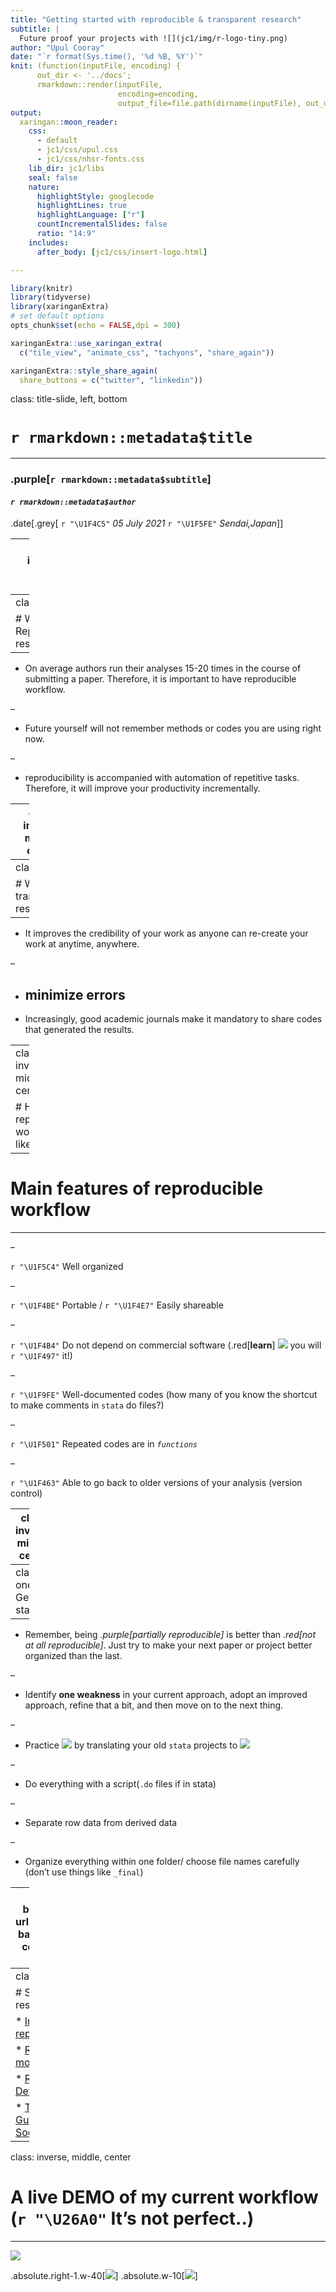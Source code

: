 ```yaml
---
title: "Getting started with reproducible & transparent research"
subtitle: |
  Future proof your projects with ![](jc1/img/r-logo-tiny.png)
author: "Upul Cooray"
date: "`r format(Sys.time(), '%d %B, %Y')`"
knit: (function(inputFile, encoding) { 
      out_dir <- '../docs';
      rmarkdown::render(inputFile,
                        encoding=encoding, 
                        output_file=file.path(dirname(inputFile), out_dir, 'JC1.html')) })
output:
  xaringan::moon_reader:
    css: 
      - default
      - jc1/css/upul.css
      - jc1/css/nhsr-fonts.css
    lib_dir: jc1/libs
    seal: false
    nature:
      highlightStyle: googlecode
      highlightLines: true
      highlightLanguage: ["r"]
      countIncrementalSlides: false
      ratio: "14:9"
    includes:
      after_body: [jc1/css/insert-logo.html]

---
```


```r
library(knitr)
library(tidyverse)
library(xaringanExtra)
# set default options
opts_chunk$set(echo = FALSE,dpi = 300)

xaringanExtra::use_xaringan_extra(
  c("tile_view", "animate_css", "tachyons", "share_again"))

xaringanExtra::style_share_again(
  share_buttons = c("twitter", "linkedin"))

```
class: title-slide, left, bottom

# `r rmarkdown::metadata$title`                   

<hr>                                                 <!-- horizontal line --> 

### .purple[**`r rmarkdown::metadata$subtitle`**]     
#### _`r rmarkdown::metadata$author`_

.date[.grey[ `r "\U1F4C5"` _05 July 2021_ `r "\U1F5FE"` _Sendai,Japan_]]


---
class: inverse, middle, center

# What is reproducible & transparent research
<hr>

## "Why should we do it? `r "\U1F914 \U1F914"`"

---
class: one

# Why Reproducible research?
<hr>

--

* On average authors run their analyses 15-20 times in the course of submitting a paper. Therefore,
it is important to have reproducible workflow.

--

* Future yourself will not remember methods or codes you are using right now.

--

* reproducibility is accompanied with automation of repetitive tasks. Therefore, 
it will improve your productivity incrementally.

---
class: inverse, middle, center

# Why transparent research?
<hr>
![](jc1/img/why-not.gif)

---
class: one

# Why transparent research?
<hr>

--

* It improves the credibility of your work as anyone can re-create your work at anytime, anywhere.

--

* minimize  errors
--

* Increasingly, good academic journals make it mandatory to share codes that generated the results. 


---
class: inverse, middle, center

# How does reproducible work look like?
<hr>
![](jc1/img/tell-more.gif)
---

# Main features of reproducible workflow
<hr>
--

`r "\U1F5C4️"`  Well organized

--

`r "\U1F4BE"` Portable / `r "\U1F4E7"` Easily shareable

--

`r "\U1F4B4"` Do not depend on commercial software (.red[**learn**] 
![](jc1/img/r-logo-tiny.png) you will `r "\U1F497"` it!)

--

`r "\U1F9FE"` Well-documented codes (how many of you know the shortcut to make comments in `stata` do files?)

--

`r "\U1F501"` Repeated codes are in _`functions`_

--

`r "\U1F463"` Able to go back to older versions of your analysis (version control)

---
class: inverse, middle, center

# Where do we start?
<hr>
![](jc1/img/start.gif)

---
class: one
# Getting started
<hr>

--

* Remember, being _.purple[partially reproducible]_ is better than _.red[not at all reproducible]_. 
Just try to make your next paper or project better organized than the last.

--

* Identify **one weakness** in your current approach, adopt an improved approach, refine that a bit, 
and then move on to the next thing.

--

* Practice ![](jc1/img/r-logo-tiny.png) by translating your old `stata` projects to ![](jc1/img/r-logo-tiny.png) 

--

* Do everything with a script(`.do` files if in stata) 

--

* Separate row data from derived data

--

* Organize everything within one folder/ choose file names carefully (don't use things like `_final`)

---
class: inverse
background-image: url("jc1/img/final.jpg")
background-position: center
background-size: contain
---
class: one 

# Some online resourses
<hr>

* [Initial steps toward reproducible research](https://kbroman.org/steps2rr/)

* [Reproducibility and model results with R](https://clanfear.github.io/CSSS508/Lectures/Week10/CSSS508_Week10_reproducibility_and_model_results.pdf)

* [R Markdown: The Definitive Guide](https://bookdown.org/yihui/rmarkdown/)

* [The Plain Person’s Guide to Plain Text Social Science](https://plain-text.co/)
---
class: inverse, middle, center

# A live DEMO of my current workflow (`r "\U26A0"` It's not perfect..)
<hr>
![](jc1/img/logo-down.jpg)


.absolute.right-1.w-40[![](jc1/img/arigato.png)] .absolute.w-10[![](jc1/img/bow.png)]







